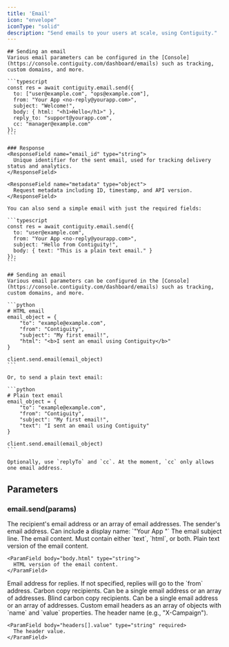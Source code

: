 ```yaml
---
title: 'Email'
icon: "envelope"
iconType: "solid"
description: "Send emails to your users at scale, using Contiguity."
---
```


<Tabs>
  <Tab title="JavaScript" icon="js">
    <InstallJS />
    
    ## Sending an email
    Various email parameters can be configured in the [Console](https://console.contiguity.com/dashboard/emails) such as tracking, custom domains, and more.

    ```typescript
    const res = await contiguity.email.send({
      to: ["user@example.com", "ops@example.com"],
      from: "Your App <no-reply@yourapp.com>",
      subject: "Welcome!",
      body: { html: "<h1>Hello</h1>" },
      reply_to: "support@yourapp.com",
      cc: "manager@example.com"
    });
    ```

    ### Response
    <ResponseField name="email_id" type="string">
      Unique identifier for the sent email, used for tracking delivery status and analytics.
    </ResponseField>

    <ResponseField name="metadata" type="object">
      Request metadata including ID, timestamp, and API version.
    </ResponseField>

    You can also send a simple email with just the required fields:

    ```typescript
    const res = await contiguity.email.send({
      to: "user@example.com",
      from: "Your App <no-reply@yourapp.com>",
      subject: "Hello from Contiguity!",
      body: { text: "This is a plain text email." }
    });
    ```
  </Tab>
  
  <Tab title="Python" icon="python">
    <InstallPY />
    
    ## Sending an email
    Various email parameters can be configured in the [Console](https://console.contiguity.com/dashboard/emails) such as tracking, custom domains, and more.

    ```python
    # HTML email
    email_object = {
        "to": "example@example.com",
        "from": "Contiguity",
        "subject": "My first email!",
        "html": "<b>I sent an email using Contiguity</b>"
    }

    client.send.email(email_object)
    ```

    Or, to send a plain text email:

    ```python
    # Plain text email
    email_object = {
        "to": "example@example.com",
        "from": "Contiguity",
        "subject": "My first email!",
        "text": "I sent an email using Contiguity"
    }

    client.send.email(email_object)
    ```

    Optionally, use `replyTo` and `cc`. At the moment, `cc` only allows one email address.
  </Tab>
</Tabs>

## Parameters

### email.send(params)

<ParamField body="to" type="string | string[]" required>
  The recipient's email address or an array of email addresses.
</ParamField>

<ParamField body="from" type="string" required>
  The sender's email address. Can include a display name: `"Your App <no-reply@yourapp.com>"`
</ParamField>

<ParamField body="subject" type="string" required>
  The email subject line.
</ParamField>

<ParamField body="body" type="object" required>
  The email content. Must contain either `text`, `html`, or both.
  
  <Expandable title="Body object properties">
    <ParamField body="body.text" type="string">
      Plain text version of the email content.
    </ParamField>
    
    <ParamField body="body.html" type="string">
      HTML version of the email content.
    </ParamField>
  </Expandable>
</ParamField>

<ParamField body="reply_to" type="string">
  Email address for replies. If not specified, replies will go to the `from` address.
</ParamField>

<ParamField body="cc" type="string | string[]">
  Carbon copy recipients. Can be a single email address or an array of addresses.
</ParamField>

<ParamField body="bcc" type="string | string[]">
  Blind carbon copy recipients. Can be a single email address or an array of addresses.
</ParamField>

<ParamField body="headers" type="object[]">
  Custom email headers as an array of objects with `name` and `value` properties.
  
  <Expandable title="Header object structure">
    <ParamField body="headers[].name" type="string" required>
      The header name (e.g., "X-Campaign").
    </ParamField>
    
    <ParamField body="headers[].value" type="string" required>
      The header value.
    </ParamField>
  </Expandable>
</ParamField>


<Snippet />